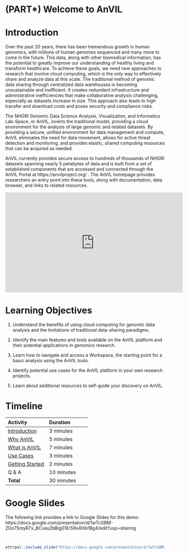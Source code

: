 
# (PART\*) Welcome to AnVIL {-}

# Introduction {-}

Over the past 20 years, there has been tremendous growth in human genomics, with millions of human genomes sequenced and many more to come in the future. This data, along with other biomedical information, has the potential to greatly improve our understanding of healthy living and transform healthcare. To achieve these goals, we need new approaches to research that involve cloud computing, which is the only way to effectively share and analyze data at this scale. The traditional method of genomic data sharing through centralized data warehouses is becoming unsustainable and inefficient. It creates redundant infrastructure and administrative inefficiencies that make collaborative analysis challenging, especially as datasets increase in size. This approach also leads to high transfer and download costs and poses security and compliance risks.

The NHGRI Genomic Data Science Analysis, Visualization, and Informatics Lab-Space, or AnVIL, inverts the traditional model, providing a cloud environment for the analysis of large genomic and related datasets. By providing a secure, unified environment for data management and compute, AnVIL eliminates the need for data movement, allows for active threat detection and monitoring, and provides elastic, shared computing resources that can be acquired as needed. 

AnVIL currently provides secure access to hundreds of thousands of NHGRI datasets spanning nearly 5 petabytes of data and is built from a set of established components that are accessed and connected through the AnVIL Portal at https://anvilproject.org/ . The AnVIL homepage provides researchers an entry point into these tools, along with documentation, data browser, and links to related resources. 

<iframe width="560" height="315" src="https://www.youtube.com/embed/XC5qzj-yZb8" title="YouTube video player" frameborder="0" allow="accelerometer; autoplay; clipboard-write; encrypted-media; gyroscope; picture-in-picture" allowfullscreen></iframe>

# Learning Objectives {-}

1. Understand the benefits of using cloud computing for genomic data analysis and the limitations of traditional data-sharing paradigms.

1. Identify the main features and tools available on the AnVIL platform and their potential applications in genomics research.

1. Learn how to navigate and access a Workspace, the starting point for a basic analysis using the AnVIL tools.

1. Identify potential use cases for the AnVIL platform in your own research projects.

1. Learn about additional resources to self-guide your discovery on AnVIL.

# Timeline {-}

| Activity | Duration |
| :-- | :-- |
| [Introduction](https://docs.google.com/presentation/d/1wTcGBM-ZOo7SmyR7x_BCvau2bBig01Er59s4lXb1Bg4/edit#slide=id.p) | 3 minutes |
| [Why AnVIL](https://docs.google.com/presentation/d/1wTcGBM-ZOo7SmyR7x_BCvau2bBig01Er59s4lXb1Bg4/edit#slide=id.g21756f91cc3_2_5) | 5 minutes |
| [What is AnVIL](https://docs.google.com/presentation/d/1wTcGBM-ZOo7SmyR7x_BCvau2bBig01Er59s4lXb1Bg4/edit#slide=id.g21756f91cc3_2_26) | 7 minutes |
| [Use Cases](https://docs.google.com/presentation/d/1wTcGBM-ZOo7SmyR7x_BCvau2bBig01Er59s4lXb1Bg4/edit#slide=id.g21756f91cc3_2_44) | 3 minutes |
| [Getting Started](https://docs.google.com/presentation/d/1wTcGBM-ZOo7SmyR7x_BCvau2bBig01Er59s4lXb1Bg4/edit#slide=id.g21756f91cc3_2_15) | 2 minutes |
| Q & A | 10 minutes |
| **Total** | 30 minutes |

# Google Slides

The following link provides a link to Google Slides for this demo: https://docs.google.com/presentation/d/1wTcGBM-ZOo7SmyR7x_BCvau2bBig01Er59s4lXb1Bg4/edit?usp=sharing

<br>

```r
ottrpal::include_slide("https://docs.google.com/presentation/d/1wTcGBM-ZOo7SmyR7x_BCvau2bBig01Er59s4lXb1Bg4/edit#slide=id.p")
```

